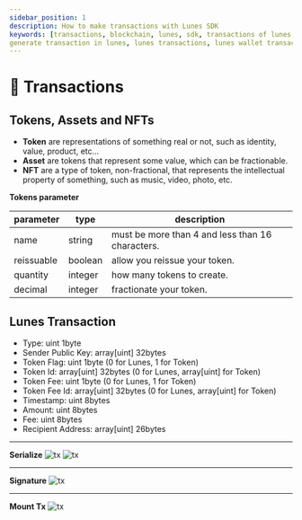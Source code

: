 ```yaml
---
sidebar_position: 1
description: How to make transactions with Lunes SDK
keywords: [transactions, blockchain, lunes, sdk, transactions of lunes sdk, lunes sdk, generate wallet,
generate transaction in lunes, lunes transactions, lunes wallet transactions]
---
```


# 📮 Transactions

## Tokens, Assets and NFTs

- **Token** are representations of something real or not, such as identity, value, product, etc...
- **Asset** are tokens that represent some value, which can be fractionable.
- **NFT** are a type of token, non-fractional, that represents the intellectual property of something, such as music, video, photo, etc.

**Tokens parameter**

| parameter | type | description |
|-|-|-|
| name | string | must be more than 4 and less than 16 characters. |
| reissuable | boolean | allow you reissue your token. |
| quantity | integer | how many tokens to create. |
| decimal | integer | fractionate your token. |

## Lunes Transaction

- Type: uint 1byte
- Sender Public Key: array[uint] 32bytes
- Token Flag: uint 1byte (0 for Lunes, 1 for Token)
- Token Id: array[uint] 32bytes (0 for Lunes, array[uint] for Token)
- Token Fee: uint 1byte (0 for Lunes, 1 for Token)
- Token Fee Id: array[uint] 32bytes (0 for Lunes, array[uint] for Token)
- Timestamp: uint 8bytes
- Amount: uint 8bytes
- Fee: uint 8bytes
- Recipient Address: array[uint] 26bytes
---
**Serialize**
![tx](/sdk/transactions/tx/tx01.png)
![tx](/sdk/transactions/tx/tx01.5.png)

---
**Signature**
![tx](/sdk/transactions/tx/tx02.png)

---
**Mount Tx**
![tx](/sdk/transactions/tx/tx03.png)
